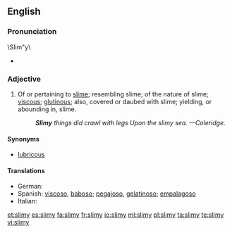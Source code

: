 ==English==

===Pronunciation===
\Slim"y\
* {{rhymes|aɪmi}}

===Adjective===
{{en-adj|slimier|slimiest}}

# Of or pertaining to [[slime]]; resembling slime; of the nature of slime; [[viscous]]; [[glutinous]]; also, covered or daubed with slime; yielding, or abounding in, slime.
#: '''''Slimy''' things did crawl with legs Upon the slimy sea. &mdash;Coleridge.''

====Synonyms====
* [[lubricous]]

====Translations====
* German: {{t-|de|schleimig}}
* Spanish: [[viscoso]], [[baboso]]; [[pegajoso]], [[gelatinoso]]; [[empalagoso]]
* Italian: {{t+|it|viscido}}

[[et:slimy]]
[[es:slimy]]
[[fa:slimy]]
[[fr:slimy]]
[[io:slimy]]
[[ml:slimy]]
[[pl:slimy]]
[[ta:slimy]]
[[te:slimy]]
[[vi:slimy]]